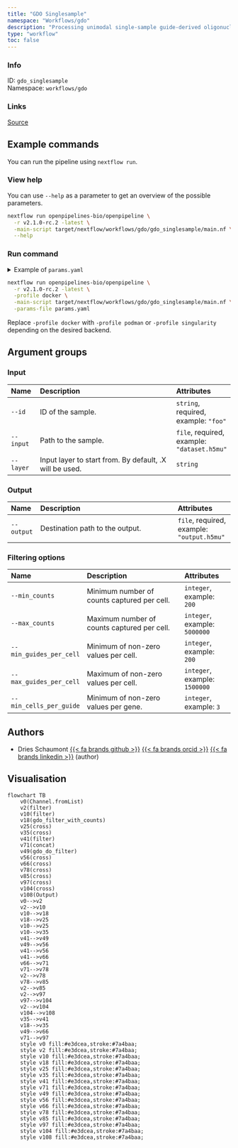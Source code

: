 ```yaml
---
title: "GDO Singlesample"
namespace: "Workflows/gdo"
description: "Processing unimodal single-sample guide-derived oligonucleotide (GDO) data."
type: "workflow"
toc: false
---
```


::: {.column-margin}

### Info

ID: `gdo_singlesample`  
Namespace: `workflows/gdo`

### Links
[Source](https://github.com/openpipelines-bio/openpipeline/blob/v2.1.0-rc.2/src/workflows/gdo/gdo_singlesample/config.vsh.yaml){.btn-action .btn-sm .btn-info .btn role="button"}

:::



## Example commands

You can run the pipeline using `nextflow run`.

### View help

You can use `--help` as a parameter to get an overview of the possible parameters.

```bash
nextflow run openpipelines-bio/openpipeline \
  -r v2.1.0-rc.2 -latest \
  -main-script target/nextflow/workflows/gdo/gdo_singlesample/main.nf \
  --help
```

### Run command

<details>
<summary>Example of `params.yaml`</summary>
```yaml
# Input
id: # please fill in - example: "foo"
input: # please fill in - example: "dataset.h5mu"
# layer: "foo"

# Output
# output: "$id.$key.output.h5mu"

# Filtering options
# min_counts: 200
# max_counts: 5000000
# min_guides_per_cell: 200
# max_guides_per_cell: 1500000
# min_cells_per_guide: 3

# Nextflow input-output arguments
publish_dir: # please fill in - example: "output/"
# param_list: "my_params.yaml"

# Arguments
```
</details>

```bash
nextflow run openpipelines-bio/openpipeline \
  -r v2.1.0-rc.2 -latest \
  -profile docker \
  -main-script target/nextflow/workflows/gdo/gdo_singlesample/main.nf \
  -params-file params.yaml
```

:::{.callout-note}
Replace `-profile docker` with `-profile podman` or `-profile singularity` depending on the desired backend.
:::

## Argument groups

### Input

|Name      |Description                                             |Attributes                                  |
|:----------|:--------------------------------------------------|:--------------------|
|`--id`    |ID of the sample.                                       |`string`, required, example: `"foo"`        |
|`--input` |Path to the sample.                                     |`file`, required, example: `"dataset.h5mu"` |
|`--layer` |Input layer to start from. By default, .X will be used. |`string`                                    |


### Output

|Name       |Description                     |Attributes                                 |
|:----------|:--------------------------------------------------|:--------------------|
|`--output` |Destination path to the output. |`file`, required, example: `"output.h5mu"` |


### Filtering options

|Name                    |Description                                 |Attributes                    |
|:----------|:--------------------------------------------------|:--------------------|
|`--min_counts`          |Minimum number of counts captured per cell. |`integer`, example: `200`     |
|`--max_counts`          |Maximum number of counts captured per cell. |`integer`, example: `5000000` |
|`--min_guides_per_cell` |Minimum of non-zero values per cell.        |`integer`, example: `200`     |
|`--max_guides_per_cell` |Maximum of non-zero values per cell.        |`integer`, example: `1500000` |
|`--min_cells_per_guide` |Minimum of non-zero values per gene.        |`integer`, example: `3`       |

## Authors


  * Dries Schaumont [{{< fa brands github >}}](https://github.com/DriesSchaumont) [{{< fa brands orcid >}}](https://orcid.org/0000-0002-4389-0440) [{{< fa brands linkedin >}}](https://linkedin.com/in/dries-schaumont) (author)

## Visualisation

```mermaid
flowchart TB
    v0(Channel.fromList)
    v2(filter)
    v10(filter)
    v18(gdo_filter_with_counts)
    v25(cross)
    v35(cross)
    v41(filter)
    v71(concat)
    v49(gdo_do_filter)
    v56(cross)
    v66(cross)
    v78(cross)
    v85(cross)
    v97(cross)
    v104(cross)
    v108(Output)
    v0-->v2
    v2-->v10
    v10-->v18
    v18-->v25
    v10-->v25
    v10-->v35
    v41-->v49
    v49-->v56
    v41-->v56
    v41-->v66
    v66-->v71
    v71-->v78
    v2-->v78
    v78-->v85
    v2-->v85
    v2-->v97
    v97-->v104
    v2-->v104
    v104-->v108
    v35-->v41
    v18-->v35
    v49-->v66
    v71-->v97
    style v0 fill:#e3dcea,stroke:#7a4baa;
    style v2 fill:#e3dcea,stroke:#7a4baa;
    style v10 fill:#e3dcea,stroke:#7a4baa;
    style v18 fill:#e3dcea,stroke:#7a4baa;
    style v25 fill:#e3dcea,stroke:#7a4baa;
    style v35 fill:#e3dcea,stroke:#7a4baa;
    style v41 fill:#e3dcea,stroke:#7a4baa;
    style v71 fill:#e3dcea,stroke:#7a4baa;
    style v49 fill:#e3dcea,stroke:#7a4baa;
    style v56 fill:#e3dcea,stroke:#7a4baa;
    style v66 fill:#e3dcea,stroke:#7a4baa;
    style v78 fill:#e3dcea,stroke:#7a4baa;
    style v85 fill:#e3dcea,stroke:#7a4baa;
    style v97 fill:#e3dcea,stroke:#7a4baa;
    style v104 fill:#e3dcea,stroke:#7a4baa;
    style v108 fill:#e3dcea,stroke:#7a4baa;

```

